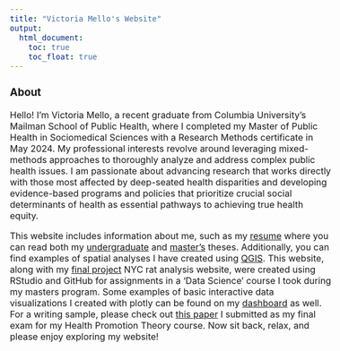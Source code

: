 ```yaml
---
title: "Victoria Mello's Website"
output: 
  html_document:
    toc: true
    toc_float: true
---
```

<style>
  body {
    font-size: 16px; /
  }
</style>

### About
Hello! I’m Victoria Mello, a recent graduate from Columbia University’s Mailman School of Public Health, where I completed my Master of Public Health in Sociomedical Sciences with a Research Methods certificate in May 2024. My professional interests revolve around leveraging mixed-methods approaches to thoroughly analyze and address complex public health issues. I am passionate about advancing research that works directly with those most affected by deep-seated health disparities and developing evidence-based programs and policies that prioritize crucial social determinants of health as essential pathways to achieving true health equity.

This website includes information about me, such as my [resume](resume.html) where you can read both my [undergraduate](VMthesis.pdf) and [master's](Mello_Thesis_MPH.pdf) theses. Additionally, you can find examples of spatial analyses I have created using [QGIS](QGIS.html). This website, along with my [final project](https://nn2477.github.io/p8105-fp-rats.github.io/index.html) NYC rat analysis website, were created using RStudio and GitHub for assignments in a 'Data Science' course I took during my masters program. Some examples of basic interactive data visualizations I created with plotly can be found on my [dashboard](dashboard.html) as well. For a writing sample, please check out [this paper](WritingSample.html) I submitted as my final exam for my Health Promotion Theory course. Now sit back, relax, and please enjoy exploring my website!
